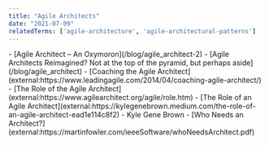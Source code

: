 ```yaml
---
title: "Agile Architects"
date: "2021-07-09"
relatedTerms: ['agile-architecture', 'agile-architectural-patterns']
---
```


<LinkList heading = "Agile Pain Relief Blog Entries">
- [Agile Architect – An Oxymoron](/blog/agile_architect-2)
- [Agile Architects Reimagined? Not at the top of the pyramid, but perhaps aside](/blog/agile_architect)
</LinkList>

<HighlightBox heading="Resource Links" variant="resourceLinks">
- [Coaching the Agile Architect](external:https://www.leadingagile.com/2014/04/coaching-agile-architect/)
- [The Role of the Agile Architect](external:https://www.agilearchitect.org/agile/role.htm)
- [The Role of an Agile Architect](external:https://kylegenebrown.medium.com/the-role-of-an-agile-architect-ead1e114c8f2) - Kyle Gene Brown
- [Who Needs an Architect?](external:https://martinfowler.com/ieeeSoftware/whoNeedsArchitect.pdf)
</HighlightBox>
